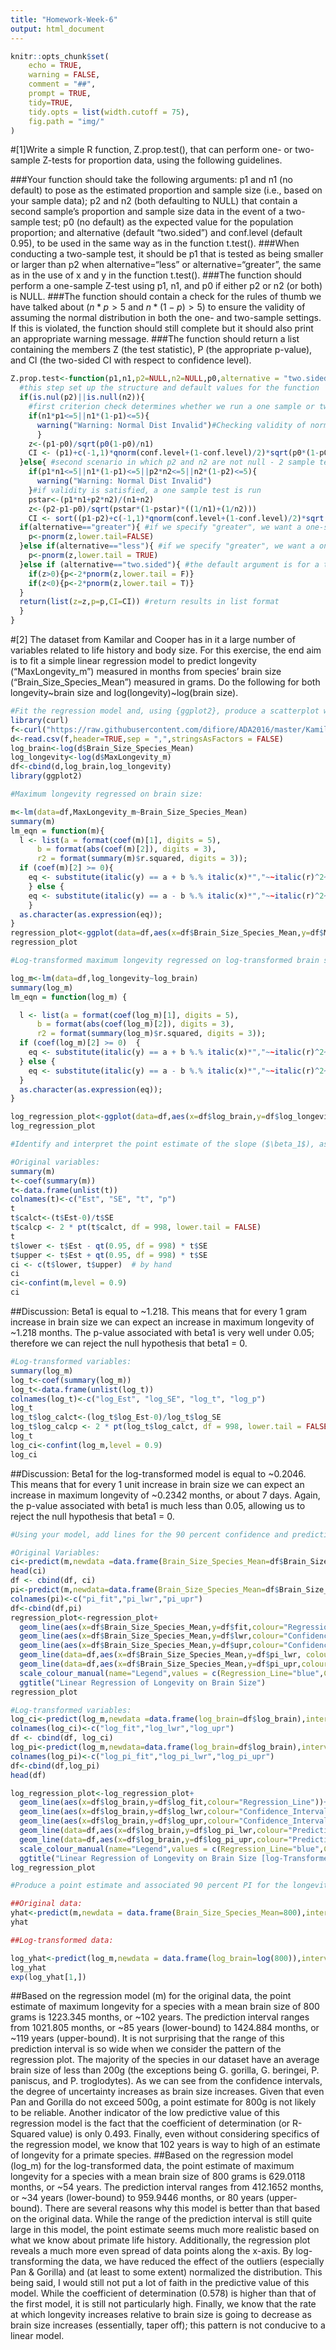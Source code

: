 ```yaml
---
title: "Homework-Week-6"
output: html_document
---
```

```R
knitr::opts_chunk$set(
    echo = TRUE,
    warning = FALSE,
    comment = "##",
    prompt = TRUE,
    tidy=TRUE,
    tidy.opts = list(width.cutoff = 75),
    fig.path = "img/"
)
```
#[1]Write a simple R function, Z.prop.test(), that can perform one- or two-sample Z-tests for proportion data, using the following guidelines.

###Your function should take the following arguments: p1 and n1 (no default) to pose as the estimated proportion and sample size (i.e., based on your sample data); p2 and n2 (both defaulting to NULL) that contain a second sample's proportion and sample size data in the event of a two-sample test; p0 (no default) as the expected value for the population proportion; and alternative (default "two.sided") and conf.level (default 0.95), to be used in the same way as in the function t.test().
###When conducting a two-sample test, it should be p1 that is tested as being smaller or larger than p2 when alternative="less" or alternative="greater", the same as in the use of x and y in the function t.test().
###The function should perform a one-sample Z-test using p1, n1, and p0 if either p2 or n2 (or both) is NULL.
###The function should contain a check for the rules of thumb we have talked about ($n * p > 5$ and $n * (1-p) >5$) to ensure the validity of assuming the normal distribution in both the one- and two-sample settings. If this is violated, the function should still complete but it should also print an appropriate warning message.
###The function should return a list containing the members Z (the test statistic), P (the appropriate p-value), and CI (the two-sided CI with respect to confidence level).

```R

Z.prop.test<-function(p1,n1,p2=NULL,n2=NULL,p0,alternative = "two.sided",conf.level = 0.95){
  #this step set up the structure and default values for the function
  if(is.nul(p2)||is.null(n2)){
    #first criterion check determines whether we run a one sample or two sample test
    if(n1*p1<=5||n1*(1-p1)<=5){
      warning("Warning: Normal Dist Invalid")#Checking validity of normal distribution
      }
    z<-(p1-p0)/sqrt(p0(1-p0)/n1)
    CI <- (p1)+c(-1,1)*qnorm(conf.level+(1-conf.level)/2)*sqrt(p0*(1-p0)/n1)
  }else{ #second scenario in which p2 and n2 are not null - 2 sample test
    if(p1*n1<=5||n1*(1-p1)<=5||p2*n2<=5||n2*(1-p2)<=5){
      warning("Warning: Normal Dist Invalid")
    }#if validity is satisfied, a one sample test is run
    pstar<-(p1*n1+p2*n2)/(n1+n2)
    z<-(p2-p1-p0)/sqrt(pstar*(1-pstar)*((1/n1)+(1/n2)))
    CI <- sort((p1-p2)+c(-1,1)*qnorm(conf.level+(1-conf.level)/2)*sqrt(pstar*(1-pstar)*((1/n1)+(1/n2))))
  if(alternative=="greater"){ #if we specify "greater", we want a one-sided upper tail test like this:
    p<-pnorm(z,lower.tail=FALSE)
  }else if(alternative=="less"){ #if we specify "greater", we want a one-sided lower tail test like this:
    p<-pnorm(z,lower.tail = TRUE)
  }else if (alternative=="two.sided"){ #the default argument is for a two-tailed test like this:
    if(z>0){p<-2*pnorm(z,lower.tail = F)}
    if(z<0){p<-2*pnorm(z,lower.tail = T)}
  }
  return(list(z=z,p=p,CI=CI)) #return results in list format
  }
}
```

#[2] The dataset from Kamilar and Cooper has in it a large number of variables related to life history and body size. For this exercise, the end aim is to fit a simple linear regression model to predict longevity ("MaxLongevity_m") measured in months from species' brain size ("Brain_Size_Species_Mean") measured in grams. Do the following for both longevity~brain size and log(longevity)~log(brain size).
```R
#Fit the regression model and, using {ggplot2}, produce a scatterplot with the fitted line superimposed upon the data. Append the the fitted model equation to your plot.
library(curl)
f<-curl("https://raw.githubusercontent.com/difiore/ADA2016/master/KamilarAndCooperData.csv")
d<-read.csv(f,header=TRUE,sep = ",",stringsAsFactors = FALSE)
log_brain<-log(d$Brain_Size_Species_Mean)
log_longevity<-log(d$MaxLongevity_m)
df<-cbind(d,log_brain,log_longevity)
library(ggplot2)

#Maximum longevity regressed on brain size:

m<-lm(data=df,MaxLongevity_m~Brain_Size_Species_Mean)
summary(m)
lm_eqn = function(m){
  l <- list(a = format(coef(m)[1], digits = 5),
      b = format(abs(coef(m)[2]), digits = 3),
      r2 = format(summary(m)$r.squared, digits = 3));
  if (coef(m)[2] >= 0){
    eq <- substitute(italic(y) == a + b %.% italic(x)*","~~italic(r)^2~"="~r2,l)
    } else {
    eq <- substitute(italic(y) == a - b %.% italic(x)*","~~italic(r)^2~"="~r2,l)
    }
  as.character(as.expression(eq));                 
}
regression_plot<-ggplot(data=df,aes(x=df$Brain_Size_Species_Mean,y=df$MaxLongevity_m))+xlab("Brain Size (g)")+ylab("Maximum Longevity (mo)")+geom_point()+geom_smooth(method="lm",formula=y~x)+ geom_text(aes(x = 350, y = 250, label = lm_eqn(lm(df$MaxLongevity_m ~ df$Brain_Size_Species_Mean, df))), parse = TRUE)
regression_plot

#Log-transformed maximum longevity regressed on log-transformed brain size:

log_m<-lm(data=df,log_longevity~log_brain)
summary(log_m)
lm_eqn = function(log_m) {

  l <- list(a = format(coef(log_m)[1], digits = 5),
      b = format(abs(coef(log_m)[2]), digits = 3),
      r2 = format(summary(log_m)$r.squared, digits = 3));
  if (coef(log_m)[2] >= 0)  {
    eq <- substitute(italic(y) == a + b %.% italic(x)*","~~italic(r)^2~"="~r2,l)
  } else {
    eq <- substitute(italic(y) == a - b %.% italic(x)*","~~italic(r)^2~"="~r2,l)  
  }
  as.character(as.expression(eq));                 
}

log_regression_plot<-ggplot(data=df,aes(x=df$log_brain,y=df$log_longevity))+xlab("Log-Transformed Brain Size (g)")+ylab("Log-Transformed Maximum Longevity (mo)")+geom_point()+geom_smooth(method="lm",formula=y~x)+ geom_text(aes(x = 4.5, y = 4.7, label = lm_eqn(lm(df$log_longevity ~ df$log_brain, df))), parse = TRUE)
log_regression_plot

#Identify and interpret the point estimate of the slope ($\beta_1$), as well as the outcome of the test associated with the hypotheses H0: $\beta_1$ = 0; HA: $\beta_1$ ≠ 0. Also, find a 90 percent CI for the slope ($\beta_1$) parameter.

#Original variables:
summary(m)
t<-coef(summary(m))
t<-data.frame(unlist(t))
colnames(t)<-c("Est", "SE", "t", "p")
t
t$calct<-(t$Est-0)/t$SE
t$calcp <- 2 * pt(t$calct, df = 998, lower.tail = FALSE)
t
t$lower <- t$Est - qt(0.95, df = 998) * t$SE
t$upper <- t$Est + qt(0.95, df = 998) * t$SE
ci <- c(t$lower, t$upper)  # by hand
ci
ci<-confint(m,level = 0.9)
ci
```
##Discussion: Beta1 is equal to ~1.218. This means that for every 1 gram increase in brain size we can expect an increase in maximum longevity of ~1.218 months. The p-value associated with beta1 is very well under 0.05; therefore we can reject the null hypothesis that beta1 = 0.

```R
#Log-transformed variables:
summary(log_m)
log_t<-coef(summary(log_m))
log_t<-data.frame(unlist(log_t))
colnames(log_t)<-c("log_Est", "log_SE", "log_t", "log_p")
log_t
log_t$log_calct<-(log_t$log_Est-0)/log_t$log_SE
log_t$log_calcp <- 2 * pt(log_t$log_calct, df = 998, lower.tail = FALSE)
log_t
log_ci<-confint(log_m,level = 0.9)
log_ci
```
##Discussion: Beta1 for the log-transformed model is equal to ~0.2046. This means that for every 1 unit increase in brain size we can expect an increase in maximum longevity of ~0.2342 months, or about 7 days. Again, the p-value associated with beta1 is much less than 0.05, allowing us to reject the null hypothesis that beta1 = 0.
```R
#Using your model, add lines for the 90 percent confidence and prediction interval bands on the plot and add a legend to differentiate between the lines.

#Original Variables:
ci<-predict(m,newdata =data.frame(Brain_Size_Species_Mean=df$Brain_Size_Species_Mean),interval="confidence",level=0.90)  # for a vector of values
head(ci)
df <- cbind(df, ci)
pi<-predict(m,newdata=data.frame(Brain_Size_Species_Mean=df$Brain_Size_Species_Mean),interval="prediction",level = 0.90)
colnames(pi)<-c("pi_fit","pi_lwr","pi_upr")
df<-cbind(df,pi)
regression_plot<-regression_plot+
  geom_line(aes(x=df$Brain_Size_Species_Mean,y=df$fit,colour="Regression_Line"))+
  geom_line(aes(x=df$Brain_Size_Species_Mean,y=df$lwr,colour="Confidence_Intervals"))+
  geom_line(aes(x=df$Brain_Size_Species_Mean,y=df$upr,colour="Confidence_Intervals"))+
  geom_line(data=df,aes(x=df$Brain_Size_Species_Mean,y=df$pi_lwr, colour="Prediction_Intervals"))+
  geom_line(data=df,aes(x=df$Brain_Size_Species_Mean,y=df$pi_upr,colour="Prediction_Intervals"))+
  scale_colour_manual(name="Legend",values = c(Regression_Line="blue",Confidence_Intervals="red",Prediction_Intervals="green"))+
  ggtitle("Linear Regression of Longevity on Brain Size")
regression_plot

#Log-transformed variables:
log_ci<-predict(log_m,newdata =data.frame(log_brain=df$log_brain),interval="confidence",level=0.90)
colnames(log_ci)<-c("log_fit","log_lwr","log_upr")
df <- cbind(df, log_ci)
log_pi<-predict(log_m,newdata=data.frame(log_brain=df$log_brain),interval="prediction",level = 0.90)
colnames(log_pi)<-c("log_pi_fit","log_pi_lwr","log_pi_upr")
df<-cbind(df,log_pi)
head(df)

log_regression_plot<-log_regression_plot+
  geom_line(aes(x=df$log_brain,y=df$log_fit,colour="Regression_Line"))+
  geom_line(aes(x=df$log_brain,y=df$log_lwr,colour="Confidence_Intervals"))+
  geom_line(aes(x=df$log_brain,y=df$log_upr,colour="Confidence_Intervals"))+
  geom_line(data=df,aes(x=df$log_brain,y=df$log_pi_lwr,colour="Prediction_Intervals"))+
  geom_line(data=df,aes(x=df$log_brain,y=df$log_pi_upr,colour="Prediction_Intervals"))+
  scale_colour_manual(name="Legend",values = c(Regression_Line="blue",Confidence_Intervals="red",Prediction_Intervals="green"))+
  ggtitle("Linear Regression of Longevity on Brain Size [log-Transformed]")
log_regression_plot

#Produce a point estimate and associated 90 percent PI for the longevity of a species whose brain weight is 800 gm. Do you trust the model to predict observations accurately for this value of the explanatory variable? Why or why not?

##Original data:
yhat<-predict(m,newdata = data.frame(Brain_Size_Species_Mean=800),interval="prediction",level=0.9)
yhat

##Log-transformed data:

log_yhat<-predict(log_m,newdata = data.frame(log_brain=log(800)),interval = "prediction",level=0.9)
log_yhat
exp(log_yhat[1,])
```
##Based on the regression model (m) for the original data, the point estimate of maximum longevity for a species with a mean brain size of 800 grams is 1223.345 months, or ~102 years. The prediction interval ranges from 1021.805 months, or ~85 years (lower-bound) to 1424.884 months, or ~119 years (upper-bound). It is not surprising that the range of this prediction interval is so wide when we consider the pattern of the regression plot. The majority of the species in our dataset have an average brain size of less than 200g (the exceptions being G. gorilla, G. beringei, P. paniscus, and P. troglodytes). As we can see from the confidence intervals, the degree of uncertainty increases as brain size increases. Given that even Pan and Gorilla do not exceed 500g, a point estimate for 800g is not likely to be reliable. Another indicator of the low predictive value of this regression model is the fact that the coefficient of determination (or R-Squared value) is only 0.493. Finally, even without considering specifics of the regression model, we know that 102 years is way to high of an estimate of longevity for a primate species. 
##Based on the regression model (log_m) for the log-transformed data, the point estimate of maximum longevity for a species with a mean brain size of 800 grams is 629.0118 months, or ~54 years. The prediction interval ranges from 412.1652 months, or ~34 years (lower-bound) to 959.9446 months, or 80 years (upper-bound). There are several reasons why this model is better than that based on the original data. While the range of the prediction interval is still quite large in this model, the point estimate seems much more realistic based on what we know about primate life history. Additionally, the regression plot reveals a much more even spread of  data points along the x-axis. By log-transforming the data, we have reduced the effect of the outliers (especially Pan & Gorilla) and (at least to some extent) normalized the distribution. This being said, I would still not put a lot of faith in the predictive value of this model. While the coefficient of determination (0.578) is higher than that of the first model, it is still not particularly high. Finally, we know that the rate at which longevity increases relative to brain size is going to decrease as brain size increases (essentially, taper off); this pattern is not conducive to a linear model.

